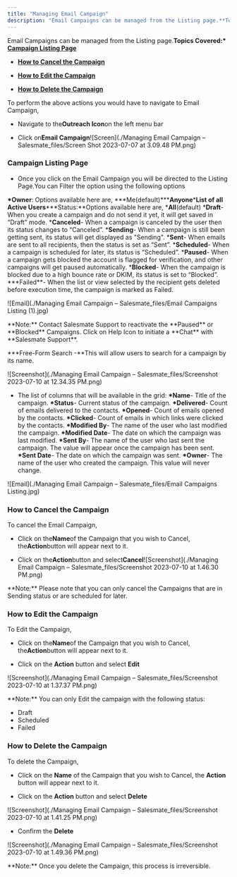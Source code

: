 ```yaml
---
title: "Managing Email Campaign"
description: "Email Campaigns can be managed from the Listing page.**Topics Covered:*** [**Campaign Listing Page**](https://support.salesmate.io/hc/en-us/articles..."
---
```


Email Campaigns can be managed from the Listing page.**Topics Covered:\*** [**Campaign Listing Page**](https://support.salesmate.io/hc/en-us/articles/19889934252569-Managing-Email-Campaign#h_01H4ZDTDJDYC3GX3W1064856QX)

- [**How to Cancel the Campaign**](https://support.salesmate.io/hc/en-us/articles/19889934252569-Managing-Email-Campaign#h_01H4QW1WWRSW9SGNY9VRRXCZ0F)

- [**How to Edit the Campaign**](https://support.salesmate.io/hc/en-us/articles/19889934252569-Managing-Email-Campaign#h_01H4ZDTZR616JN4DEB8XP6NSJD)

- [**How to Delete the Campaign**](https://support.salesmate.io/hc/en-us/articles/19889934252569-Managing-Email-Campaign#h_01H4ZDV69A83X44XRWT364X6GZ)

To perform the above actions you would have to navigate to Email Campaign,

- Navigate to the**Outreach Icon**on the left menu bar

- Click on**Email Campaign**![Screen](./Managing Email Campaign – Salesmate_files/Screen Shot 2023-07-07 at 3.09.48 PM.png)

### Campaign Listing Page

- Once you click on the Email Campaign you will be directed to the Listing Page.You can Filter the option using the following options

**\*Owner**: Options available here are,
**\*Me(default)\*\*\***Anyone**\***List of all Active Users**\***Status:**Options available here are, \***All**(default) \***Draft**\- When you create a campaign and do not send it yet, it will get saved in “Draft” mode. \***Canceled**\- When a campaign is canceled by the user then its status changes to “Canceled”. \***Sending**\- When a campaign is still been getting sent, its status will get displayed as "Sending". \***Sent**\- When emails are sent to all recipients, then the status is set as “Sent”. \***Scheduled**\- When a campaign is scheduled for later, its status is “Scheduled”. \***Paused**- When a campaign gets blocked the account is flagged for verification, and other campaigns will get paused automatically. \***Blocked**- When the campaign is blocked due to a high bounce rate or DKIM, its status is set to “Blocked”. \***Failed\*\*\- When the list or view selected by the recipient gets deleted before execution time, the campaign is marked as Failed.

![Email](./Managing Email Campaign – Salesmate_files/Email Campaigns Listing (1).jpg)

<Note>
  **Note:** Contact Salesmate Support to reactivate the **Paused** or
  **Blocked** Campaigns. Click on Help Icon to initiate a **Chat** with
  **Salesmate Support**.
</Note>

**\*Free-Form Search -**This will allow users to search for a campaign by its name.

![Screenshot](./Managing Email Campaign – Salesmate_files/Screenshot 2023-07-10 at 12.34.35 PM.png)

- The list of columns that will be available in the grid:
  **\*Name**\- Title of the campaign.
  **\*Status**\- Current status of the campaign.
  **\*Delivered**\- Count of emails delivered to the contacts.
  **\*Opened**\- Count of emails opened by the contacts.
  **\*Clicked**\- Count of emails in which links were clicked by the contacts.
  **\*Modified By**- The name of the user who last modified the campaign.
  **\*Modified Date**- The date on which the campaign was last modified.
  **\*Sent By**\- The name of the user who last sent the campaign. The value will appear once the campaign has been sent.
  **\*Sent Date**- The date on which the campaign was sent.
  **\*Owner**\- The name of the user who created the campaign. This value will never change.

![Email](./Managing Email Campaign – Salesmate_files/Email Campaigns Listing.jpg)

### How to Cancel the Campaign

To cancel the Email Campaign,

- Click on the**Name**of the Campaign that you wish to Cancel, the**Action**button will appear next to it.

- Click on the**Action**button and select**Cancel**![Screenshot](./Managing Email Campaign – Salesmate_files/Screenshot 2023-07-10 at 1.46.30 PM.png)

<Note>
  **Note:** Please note that you can only cancel the Campaigns that are in
  Sending status or are scheduled for later.
</Note>

### How to Edit the Campaign

To Edit the Campaign,

- Click on the**Name**of the Campaign that you wish to Cancel, the**Action**button will appear next to it.

- Click on the **Action** button and select **Edit**

![Screenshot](./Managing Email Campaign – Salesmate_files/Screenshot 2023-07-10 at 1.37.37 PM.png)

<Note>
**Note:** You can only Edit the campaign with the following status:

- Draft
- Scheduled
- Failed
</Note>

### How to Delete the Campaign

To delete the Campaign,

- Click on the **Name** of the Campaign that you wish to Cancel, the **Action** button will appear next to it.

- Click on the **Action** button and select **Delete**

![Screenshot](./Managing Email Campaign – Salesmate_files/Screenshot 2023-07-10 at 1.41.25 PM.png)

- Confirm the **Delete**

![Screenshot](./Managing Email Campaign – Salesmate_files/Screenshot 2023-07-10 at 1.49.36 PM.png)

<Note>
  **Note:** Once you delete the Campaign, this process is irreversible.
</Note>
